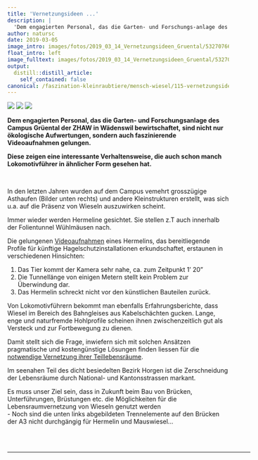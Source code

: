 ```yaml
---
title: 'Vernetzungsideen ...'
description: |
  'Dem engagierten Personal, das die Garten- und Forschungs-anlage des Campus Grüental der ZHAW in Wädenswil bewirtschaftet, sind nicht nur ökologische Aufwertungen, sondern auch faszinierende Videoaufnahmen gelungen.   Sie zeigen eine interessante Verhaltensweise, die auch schon manch Lokomotivführer in ähnlicher Form gesehen hat.'
author: natursc
date: 2019-03-05
image_intro: images/fotos/2019_03_14_Vernetzungsideen_Gruental/53270766_1997054483750104_9073979648232128512_n.jpg
float_intro: left
image_fulltext: images/fotos/2019_03_14_Vernetzungsideen_Gruental/53270766_1997054483750104_9073979648232128512_n.jpg
output:
  distill::distill_article:
    self_contained: false
canonical: /faszination-kleinraubtiere/mensch-wiesel/115-vernetzungsideen
---
```


![](images/fotos/2019_03_14_Vernetzungsideen_Gruental/53270766_1997054483750104_9073979648232128512_n.jpg) <!--image_intro-->
![](left) <!--float_intro-->
![](images/fotos/2019_03_14_Vernetzungsideen_Gruental/53270766_1997054483750104_9073979648232128512_n.jpg) <!--image_fulltext-->

**Dem engagierten Personal, das die Garten- und Forschungsanlage des
Campus Grüental der ZHAW in Wädenswil bewirtschaftet, sind nicht nur
ökologische Aufwertungen, sondern auch faszinierende Videoaufnahmen
gelungen. **

**Diese zeigen eine interessante Verhaltensweise, die auch schon manch
Lokomotivführer in ähnlicher Form gesehen hat.**

 

In den letzten Jahren wurden auf dem Campus vemehrt grosszügige
Asthaufen (Bilder unten rechts) und andere Kleinstrukturen erstellt, was
sich u.a. auf die Präsenz von Wieseln auszuwirken scheint.  

Immer wieder werden Hermeline gesichtet. Sie stellen z.T auch innerhalb
der Folientunnel Wühlmäusen nach. 

Die gelungenen
[Videoaufnahmen](https://www.youtube.com/watch?v=82V8zapGEWI&t=36s) eines
Hermelins, das bereitliegende Profile für künftige
Hagelschutzinstallationen erkundschaftet, erstaunen in verschiedenen
Hinsichten: 

1.  Das Tier kommt der Kamera sehr nahe, ca. zum Zeitpunkt 1' 20"
2.  Die Tunnellänge von einigen Metern stellt kein Problem zur
    Überwindung dar. 
3.  Das Hermelin schreckt nicht vor den künstlichen Bauteilen zurück.

Von Lokomotivführern bekommt man ebenfalls Erfahrungsberichte, dass
Wiesel im Bereich des Bahngleises aus Kabelschächten gucken. Lange, enge
und naturfremde Hohlprofile scheinen ihnen zwischenzeitlich gut als
Versteck und zur Fortbewegung zu dienen. 

Damit stellt sich die Frage, inwiefern sich mit solchen Ansätzen
pragmatische und kostengünstige Lösungen finden liessen für die
[notwendige Vernetzung ihrer
Teillebensräume](wissenschaft/wiesel-co-projekte/51-lra). 

Im seenahen Teil des dicht besiedelten Bezirk Horgen ist die
Zerschneidung der Lebensräume durch National- und Kantonsstrassen
markant. 

Es muss unser Ziel sein, dass in Zukunft beim Bau von Brücken,
Unterführungen, Brüstungen etc. die Möglichkeiten für die
Lebensraumvernetzung von Wieseln genutzt werden  
- Noch sind die unten links abgebildeten Trennelemente auf den Brücken
der A3 nicht durchgängig für Hermelin und Mauswiesel...

 

<table style="width: 553px; height: 15px; float: left;">
<colgroup>
<col style="width: 50%" />
<col style="width: 50%" />
</colgroup>
<tbody>
<tr class="odd">
<td style="width: 374px"><p><img src="images/fotos/2019_03_14_Vernetzungsideen_Gruental/2017-04-10_184059_red.jpg" width="524" height="699" />     </p></td>
<td style="width: 505px"><p><img src="images/fotos/2019_03_14_Vernetzungsideen_Gruental/2018-04-16_173827_red.jpg" width="347" height="195" /></p>
<p> </p>
<p> </p>
<p><img src="images/fotos/2019_03_14_Vernetzungsideen_Gruental/2018-04-16-174743_red.jpg" width="347" height="195" /></p></td>
</tr>
<tr class="even">
<td style="width: 374px"> </td>
<td style="width: 505px"> </td>
</tr>
</tbody>
</table>

 

 

 

 

 

 

 

<!--http://wieselundco.ch/faszination-kleinraubtiere/mensch-wiesel/115-vernetzungsideen-->
